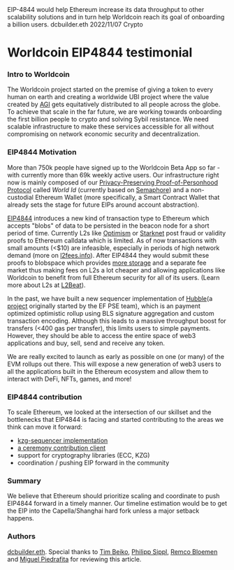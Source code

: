<Meta>
  <title>Worldcoin 4844 testimonial</title>
  <description>EIP-4844 would help Ethereum increase its data throughput to other scalability solutions and in turn help Worldcoin reach its goal of onboarding a billion users.</description>
  <author picture="/images/dcbuilder.webp">dcbuilder.eth</author>
  <date>2022/11/07</date>
  <poster src="/images/tmp-blog-1.jpg" />
  <category>Crypto</category>
</Meta>

# Worldcoin EIP4844 testimonial

### Intro to Worldcoin

The Worldcoin project started on the premise of giving a token to every human on earth and creating a worldwide UBI project where the value created by [AGI](https://en.wikipedia.org/wiki/Artificial_general_intelligence) gets equitatively distributed to all people across the globe. To achieve that scale in the far future, we are working towards onboarding the first billion people to crypto and solving Sybil resistance. We need scalable infrastructure to make these services accessible for all without compromising on network economic security and decentralization.

### EIP4844 Motivation

More than 750k people have signed up to the Worldcoin Beta App so far - with currently more than 69k weekly active users. Our infrastructure right now is mainly composed of our [Privacy-Preserving Proof-of-Personhood Protocol](https://worldcoin.org/the-worldcoin-protocol) called *World Id* (currently based on [Semaphore](http://semaphore.appliedzkp.org/)) and a non-custodial Ethereum Wallet (more specifically, a Smart Contract Wallet that already sets the stage for future EIPs around account abstraction).

[EIP4844](https://eip4844.com/) introduces a new kind of transaction type to Ethereum which accepts "blobs" of data to be persisted in the beacon node for a short period of time. Currently L2s like [Optimism](https://www.optimism.io/) or [Starknet](https://starknet.io/) post fraud or validity proofs to Ethereum calldata which is limited. As of now transactions with small amounts (<$10) are infeasible, especially in periods of high network demand (more on [l2fees.info](https://l2fees.info/)). After EIP4844 they would submit these proofs to blobspace which provides [more storage](https://notes.ethereum.org/@vbuterin/proto_danksharding_faq#What-is-proto-danksharding-aka-EIP-4844) and a separate fee market thus making fees on L2s a lot cheaper and allowing applications like Worldcoin to benefit from full Ethereum security for all of its users. (Learn more about L2s at [L2Beat](l2beat.com/)).

In the past, we have built a new sequencer implementation of [Hubble](https://github.com/worldcoin/hubble-commander)(a [project](https://github.com/thehubbleproject) originally started by the EF PSE team), which is an payment optimized optimistic rollup using BLS signature aggregation and custom transaction encoding. 
Although this leads to a massive throughput boost for transfers (<400 gas per transfer), this limits users to simple payments. However, they should be able to access the entire space of web3 applications and buy, sell, send and receive any token. 

We are really excited to launch as early as possible on one (or many) of the EVM rollups out there. This will expose a new generation of web3 users to all the applications built in the Ethereum ecosystem and allow them to interact with DeFi, NFTs, games, and more!

### EIP4844 contribution

To scale Ethereum, we looked at the intersection of our skillset and the bottlenecks that EIP4844 is facing and started contributing to the areas we think can move it forward:

- [kzg-sequencer implementation](https://github.com/ethereum/kzg-ceremony-sequencer)
- [a ceremony contribution client](https://github.com/worldcoin/kzg-ceremony-client)
- support for cryptography libraries (ECC, KZG)
- coordination / pushing EIP forward in the community

### Summary

We believe that Ethereum should prioritize scaling and coordinate to push EIP4844 forward in a timely manner. Our timeline estimation would be to get the EIP into the Capella/Shanghai hard fork unless a major setback happens.

### Authors
[dcbuilder.eth](https://twitter.com/DCbuild3r). Special thanks to [Tim Beiko](https://twitter.com/TimBeiko), [Philipp Sippl](https://twitter.com/philzip), [Remco Bloemen](https://twitter.com/recmo) and [Miguel Piedrafita](https://twitter.com/m1guelpf) for reviewing this article.